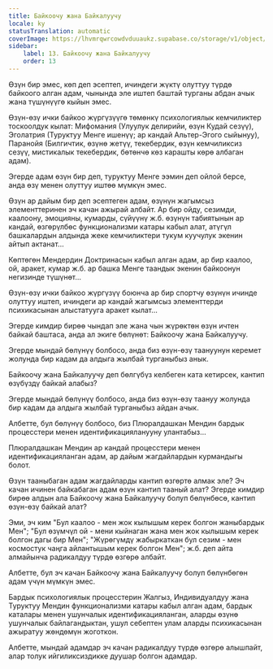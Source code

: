 ```yaml
---
title: Байкоочу жана Байкалуучу
locale: ky
statusTranslation: automatic
coverImage: https://lhvmrqwrcowdvduuaukz.supabase.co/storage/v1/object/public/strapi-uploads/small_cover-tratado-de-psicologia-revolucionaria.webp-5e15e1cec4e0ebebcde5d7fc7565d8fd.webp
sidebar:
    label: 13. Байкоочу жана Байкалуучу
    order: 13
---
```

Өзүн бир эмес, көп деп эсептеп, ичиндеги жүктү олуттуу түрдө байкоого алган адам, чынында эле иштеп баштай турганы абдан ачык жана түшүнүүгө кыйын эмес.

Өзүн-өзү ички байкоо жүргүзүүгө төмөнкү психологиялык кемчиликтер тоскоолдук кылат: Мифомания (Улуулук делирийи, өзүн Кудай сезүү), Эголатрия (Туруктуу Менге ишенүү; ар кандай Альтер-Эгого сыйынуу), Паранойя (Билгичтик, өзүнө жетүү, текебердик, өзүн кемчиликсиз сезүү, мистикалык текебердик, бөтөнчө көз карашты көрө албаган адам).

Эгерде адам өзүн бир деп, туруктуу Менге ээмин деп ойлой берсе, анда өзү менен олуттуу иштөө мүмкүн эмес.

Өзүн ар дайым бир деп эсептеген адам, өзүнүн жагымсыз элементтеринен эч качан ажырай албайт. Ар бир ойду, сезимди, каалоону, эмоцияны, кумарды, сүйүүнү ж.б. өзүнүн табиятынын ар кандай, өзгөрүлбөс функционализми катары кабыл алат, атүгүл башкалардын алдында жеке кемчиликтери тукум куучулук экенин айтып актанат...

Көптөгөн Мендердин Доктринасын кабыл алган адам, ар бир каалоо, ой, аракет, кумар ж.б. ар башка Менге таандык экенин байкоонун негизинде түшүнөт...

Өзүн-өзү ички байкоо жүргүзүү боюнча ар бир спортчу өзүнүн ичинде олуттуу иштеп, ичиндеги ар кандай жагымсыз элементтерди психикасынан алыстатууга аракет кылат...

Эгерде кимдир бирөө чындап эле жана чын жүрөктөн өзүн ичтен байкай баштаса, анда ал экиге бөлүнөт: Байкоочу жана Байкалуучу.

Эгерде мындай бөлүнүү болбосо, анда биз өзүн-өзү таануунун керемет жолунда бир кадам да алдыга жылбай турганыбыз анык.

Байкоочу жана Байкалуучу деп бөлгүбүз келбеген ката кетирсек, кантип өзүбүздү байкай алабыз?

Эгерде мындай бөлүнүү болбосо, анда биз өзүн-өзү таануу жолунда бир кадам да алдыга жылбай турганыбыз айдан ачык.

Албетте, бул бөлүнүү болбосо, биз Плюралдашкан Мендин бардык процесстери менен идентификацияланууну улантабыз...

Плюралдашкан Мендин ар кандай процесстери менен идентификацияланган адам, ар дайым жагдайлардын курмандыгы болот.

Өзүн тааныбаган адам жагдайларды кантип өзгөртө алмак эле? Эч качан ичинен байкабаган адам өзүн кантип тааный алат? Эгерде кимдир бирөө алдын ала Байкоочу жана Байкалуучу болуп бөлүнбөсө, кантип өзүн-өзү байкай алат?

Эми, эч ким "Бул каалоо - мен жок кылышым керек болгон жаныбардык Мен"; "Бул өзүмчүл ой - мени кыйнаган жана мен жок кылышым керек болгон дагы бир Мен"; "Жүрөгүмдү жабыркаткан бул сезим - мен космостук чаңга айлантышым керек болгон Мен"; ж.б. деп айта алмайынча радикалдуу түрдө өзгөрө албайт.

Албетте, бул эч качан Байкоочу жана Байкалуучу болуп бөлүнбөгөн адам үчүн мүмкүн эмес.

Бардык психологиялык процесстерин Жалгыз, Индивидуалдуу жана Туруктуу Мендин функционализми катары кабыл алган адам, бардык каталары менен ушунчалык идентификацияланган, аларды өзүнө ушунчалык байлагандыктан, ушул себептен улам аларды психикасынан ажыратуу жөндөмүн жоготкон.

Албетте, мындай адамдар эч качан радикалдуу түрдө өзгөрө алышпайт, алар толук ийгиликсиздикке дуушар болгон адамдар.

